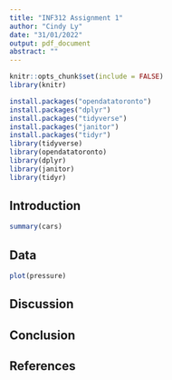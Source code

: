 ```yaml
---
title: "INF312 Assignment 1"
author: "Cindy Ly"
date: "31/01/2022"
output: pdf_document
abstract: ""
---
```


```r
knitr::opts_chunk$set(include = FALSE)
library(knitr)

install.packages("opendatatoronto")
install.packages("dplyr")
install.packages("tidyverse")
install.packages("janitor")
install.packages("tidyr")
library(tidyverse)
library(opendatatoronto)
library(dplyr)
library(janitor)
library(tidyr)
```

## Introduction


```r
summary(cars)
```

## Data


```r
plot(pressure)
```

## Discussion

## Conclusion

## References

